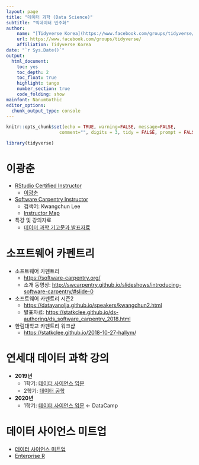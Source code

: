 ```yaml
---
layout: page
title: "데이터 과학 (Data Science)"
subtitle: "빅데이터 민주화"
author:
    name: "[Tidyverse Korea](https://www.facebook.com/groups/tidyverse/)"
    url: https://www.facebook.com/groups/tidyverse/
    affiliation: Tidyverse Korea
date: "`r Sys.Date()`"
output:
  html_document: 
    toc: yes
    toc_depth: 2
    toc_float: true
    highlight: tango
    number_section: true
    code_folding: show
mainfont: NanumGothic
editor_options: 
  chunk_output_type: console
---
```



``` r
knitr::opts_chunk$set(echo = TRUE, warning=FALSE, message=FALSE,
                    comment="", digits = 3, tidy = FALSE, prompt = FALSE, fig.align = 'center')

library(tidyverse)
```

# 이광춘 {#kclee}

- [RStudio Certified Instructor](https://education.rstudio.com/trainers/#intro)
    - [이광춘](https://education.rstudio.com/trainers/people/lee+kwangchun/)
- [Software Carpentry Instructor](https://carpentries.org/instructors/)
    - 검색어: Kwangchun Lee
    - [Instructor Map](https://carpentries.org/instructors-map/)
- 특강 및 강의자료
    - [데이터 과학 기고문과 발표자료](https://statkclee.github.io/ds-authoring/)

# 소프트웨어 카펜트리 {#software-carpentry}

- 소프트웨어 카펜트리
    - <https://software-carpentry.org/>
    - 소개 동영상: <http://swcarpentry.github.io/slideshows/introducing-software-carpentry/#slide-0>
- 소프트웨어 카펜트리 시즌2
    - <https://datayanolja.github.io/speakers/kwangchun2.html>
    - 발표자료: <https://statkclee.github.io/ds-authoring/ds_software_carpentry_2018.html>
- 한림대학교 카펜트리 워크샵
    - <https://statkclee.github.io/2018-10-27-hallym/>

# 연세대 데이터 과학 강의 {#yonsei}

- **2019년** 
    - 1학기: [데이터 사이언스 입문](https://statkclee.github.io/yonsei/)
    - 2학기: [데이터 공학](https://statkclee.github.io/yonsei2)
- **2020년** 
    - 1학기: [데이터 사이언스 입문](https://statkclee.github.io/ds-intro-2020/) &larr; DataCamp

# 데이터 사이언스 미트업

- [데이터 사이언스 미트업](https://tidyverse-korea.github.io/r-meetup-x-presser/)
- [Enterprise R](https://web.facebook.com/groups/tidyverse)

